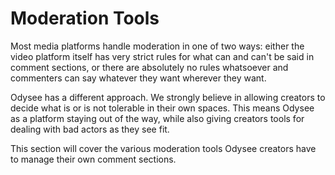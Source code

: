 # Moderation Tools

Most media platforms handle moderation in one of two ways: either the video platform itself has very strict rules for what can and can't be said in comment sections, or there are absolutely no rules whatsoever and commenters can say whatever they want wherever they want. 

Odysee has a different approach. We strongly believe in allowing creators to decide what is or is not tolerable in their own spaces. This means Odysee as a platform staying out of the way, while also giving creators tools for dealing with bad actors as they see fit.

This section will cover the various moderation tools Odysee creators have to manage their own comment sections.


<div class="container" style={{ padding: 0 }}>
  <div class="row">
    <div class="col col--3 margin-bottom--lg">
      <ThumbnailCard
        title="Menu Location"
        faIcon="fa-circle-play"
        description="Odysee has a lot of moderation settings. Here's where to find them."
        to={'/category-moderation/menulocation'}
        thumbnail="https://placehold.co/1200x600"
      />
    </div>
    <div class="col col--3 margin-bottom--lg">
      <ThumbnailCard
        title="Creator Settings"
        description="Every moderation setting and what they mean."
        to={'/category-moderation/creatorsettings'}
        thumbnail="https://placehold.co/1200x600"
      />
    </div>
    <div class="col col--3 margin-bottom--lg">
      <ThumbnailCard
        title="Comment Moderation"
        description="Blocking/Muting users and removing comments."
        to={'/category-moderation/commentmoderation'}
        thumbnail="https://placehold.co/1200x600"
      />
    </div>
  </div>
</div>
